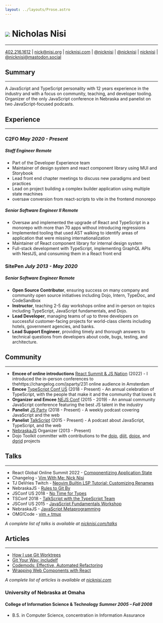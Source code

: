 ```yaml
---
layout: ../layouts/Prose.astro
---
```


# <img src="/img/beef_nick.png" class="portrait"> Nicholas Nisi

-----------

<div id="contact">
<a href=""><span class="icon fas fa-mobile"></span>402.216.1612</a> | <a href="mailto:nick@nisi.org"><span class="icon fas fa-envelope"></span>nick@nisi.org</a> | <a href="https://nicknisi.com"><span class="icon fab fa-edge"></span>nicknisi.com</a> | <a href="https://github.com/nicknisi"><span class="icon fab fa-github"></span>@nicknisi</a> | <a href="https://twitter.com/nicknisi"><span class="icon fab fa-twitter"></span>@nicknisi</a> | <a href="https://linkedin.com/in/nicknisi"><span class="icon fab fa-linkedin"></span>nicknisi</a> | <a href="https://mastodon.social/@nicknisi"><span class="icon fab fa-mastodon"></span>@nicknisi@mastodon.social</a>
</div>

## <span class="icon fa fa-paw"></span>Summary

-----------

A JavaScript and TypeScript personality with 12 years experience in the industry and with a focus on community, teaching, and developer tooling. Organizer of the only JavaScript conference in Nebraska and panelist on two JavaScript-focused podcasts.

<!--
## <span class="icon fa fa-code"></span>Skills

+ Scalable, responsive HTML5 and CSS3.
+ Fluent in JavaScript (functional, Object-oriented, unobtrusive) and experience using Backbone, jQuery, Dojo, RequireJS, Kinetic, and Impact.
+ Fluent with Git and Github. Experience with Subversion.
+ Experience working in Node.JS, Ruby, Java/Groovy, PHP, and C/C++ environments.
+ Very comfortable with the command line (and a vim fanatic).
-->

## <span class="icon fa fa-briefcase"></span>Experience
-----------

### C2FO _May 2020 - Present_

##### Staff Engineer _Remote_

+ Part of the Developer Experience team
+ Maintainer of design system and react component library using MUI and Storybook
+ Lead front end chapter meetings to discuss new paradigms and best practices
+ Lead on project building a complex builder application using multiple state machines
+ oversaw conversion from react-scripts to vite in the frontend monorepo

##### Senior Software Engineer II _Remote_

+ Oversaw and implemented the upgrade of React and TypeScript in a monorepo with more than 70 apps without introducing regressions
+ Implemented tooling that used AST walking to identify areas of application that were missing internationalization
+ Maintainer of React component library for internal design system
+ Full-stack development with TypeScript, implementing GraphQL APIs with NestJS, and consuming them in a React front end

### SitePen  _July 2013 - May 2020_
##### Senior Software Engineer _Remote_

+ **Open Source Contributor**, ensuring success on many company and community open source initiatives including Dojo, Intern, TypeDoc, and CodeSandbox
+ **Instructor**, teaching 2-5 day workshops online and in-person on topics including TypeScript, JavaScript fundamentals, and Dojo.
+ **Lead Developer**, managing teams of up to three developers on successful customer-facing projects for world-class clients including hotels, government agencies, and banks.
+ **Lead Support Engineer**, providing timely and thorough answers to technical questions from developers about code, bugs, testing, and architecture.

<!--
### Software Engineer _Omaha, NE_
#### Flywheel _January 2018 - April 2018_

+ Developer on the Fly-tools team, delivering tools to internal users to ensure success of a thriving startup and web-hosting company
+ Introduced TypeScript to the company via the development of a small application for linking support tickets -->

<!--
### C2FO  _October 2011 – July 2013_
##### Senior Software Engineer _Remote_

+ Part of core development team delivering results which lead to $9.1 million funding round lead by Union Square Ventures.
+ Designed and developed frontend architecture on c2fo.com with a focus on the responsive design and using Backbone, RequireJS, Handlebars, and Less to create a friendly single page application.
-->
<!--+ Upgraded application from Dojo 1.4 to Dojo 1.7 which included the transition from the old module system to the new Asynchronous Module Definition (AMD) style. -->
<!-- + Backend development with both Node.js and Ruby. -->
<!-- + Contributed core content to QuickPay, the Pollenware enterprise application, involving work with Dojo, Ruby/Sinatra, and HTML/CSS. -->
<!-- + Utilized an expert knowledge of JavaScript, HTML, DOM, and CSS to deliver advanced interface and controls. -->

<!-- <span class="page-break"></span>
<!--
### Freelance _Omaha, NE_
#### Sub-Contracting _April 2012 – June 2012_

+ Architected and implemented a proof of concept application for a client utilizing advanced HTML5 and canvas technologies.
+ Demonstrated the feasibility of using these technologies to make a custom, drag and drop interface that is functional on desktop and iPad/tablet devices.
+ Utilized Backbone Models and Views to manage rendering and state of shapes and images drawn to a canvas.
+ Connected to simple REST interface written in Ruby on Rails to save and load state.
+ Delivered on time and successfully.
-->

<!--
### Lockheed Martin _January 2009 – October 2011_
##### Software Engineer / Engineering Leadership Development Program _Omaha, NE_
-->

<!-- + Accepted into Engineering Leadership Development Program (ELDP) based on job performance, panel interviews, and essays. -->
<!-- + Development lead for maintenance drop focusing on performance enhancement and usability, where duties include leading a team of three engineers, supporting builds and turnovers, and cross functional coordination to facilitate the engineering life cycle. -->
<!-- + Lead Developer of a system demo application using Flash and driven by XML files which included audio narration, videos, and interactive elements for the customer and met regularly with a customer working group to ensure the demo met their needs. -->
<!-- + Chief Architect and lead developer of a metrics reporting web application written in Groovy/Grails that reads data from another application database and generates reports using JasperReports. -->
<!-- + Developed custom SNMP agent for administration of a hardware device written in C. -->
<!-- + Developed management console for an embedded hardware device using jQuery, Ruby, and PHP. -->
<!-- + Developed a client side network performance testing application using JavaScript. -->
<!-- + Web application development with Java/Spring/Struts. -->
<!--+ Set up Hadoop cluster and utilized MapReduce for analysis of large quantities of network traffic data. -->
<!-- + Implemented the most visible components of web application including custom jQuery/TinyMCE plugins, a custom application navigation system, and the development of a custom inline rich text editor in JavaScript. -->

<span class="page-break"></span>

## <span class="icon fa fa-users"></span>Community

-----------

+ **Emcee of online introductions** [React Summit & JS Nation](https://changelog.com/jsparty/231) (2022) - I introduced the in-person conferences to thehttps://changelog.com/jsparty/231
online audience in Amsterdam
+ **Emcee** [TypeScript Conf US](https://tsconf.io) (2018 - Present) - An annual celebration of TypeScript, with the people that make it and the community that loves it
+ **Organizer and Emcee** [NEJS Conf](http://nejsconf.com) (2015 - 2019) - An annual community JavaScript conference featuring the best JS talent in the industry
+ **Panelist** [JS Party](https://changelog.com/jsparty) (2018 - Present) - A weekly podcast covering JavaScript and the web
+ **Panelist** [TalkScript](http://talkscript.fm) (2015 - Present) - A podcast about JavaScript, TypeScript, and the web
+ [NebraskaJS](http://nebraskajs.com) Organizer (2013 - Present)
+ Dojo Toolkit committer with contributions to the [dojo](https://github.com/dojo/dojo/pulls?utf8=%E2%9C%93&q=author%3Anicknisi), [dijit](https://github.com/dojo/dijit/pulls?utf8=%E2%9C%93&q=author%3Anicknisi), [dojox](https://github.com/dojo/dojox/pulls?utf8=%E2%9C%93&q=author%3Anicknisi), and [dgrid](https://github.com/sitepen/dgrid/pulls?utf8=%E2%9C%93&q=author%3Anicknisi) projects

## <span class="icon fa fa-podium-star"></span>Talks

-----------

+ React Global Online Summit 2022 - [Componentizing Application State](https://www.youtube.com/watch?v=B5BmHj0WCiA)
+ Changelog - [Vim With Me: Nick Nisi](https://www.youtube.com/watch?v=W9Bd0FmKgMI)
+ TJ DeVries Twitch - [Neovim Builtin LSP Tutorial: Customizing Renames](https://www.youtube.com/watch?v=tAVxxdFFYMU)
+ NebraskaJS - [Rules to Git By](https://www.youtube.com/watch?v=yI0BtEzdGtw&t=2923s)
+ JSConf US 2018 - [No Time for Types](https://www.youtube.com/watch?v=qGK541P2xII)
+ TSConf 2018 - [TalkScript with the TypeScript Team](https://vimeo.com/265419087)
+ JSConf US 2015 - [JavaScript Fundamentals Workshop](http://2015.jsconf.us/speakers.html#nisi)
+ NebraskaJS - [JavaScript Metaprogramming](https://www.youtube.com/watch?v=nsG_izwv_0U)
+ OMG!Code - [vim + tmux](https://www.youtube.com/watch?v=5r6yzFEXajQ)

*A complete list of talks is available at [nicknisi.com/talks](https://nicknisi.com/talks)*

## <span class="icon fas fa-newspaper"></span>Articles

-----------

+ [How I use Git Worktrees](https://nicknisi.com/posts/git-worktrees/)
+ [Git Your Way: includeIf](https://nicknisi.com/posts/git-includeif/)
+ [Codemods: Effective, Automated Refactoring](https://www.sitepen.com/blog/codemods-effective-automated-refactoring/)
+ [Wrapping Web Components with React](https://www.sitepen.com/blog/wrapping-web-components-with-react/)

*A complete list of articles is available at [nicknisi.com](https://nicknisi.com)*


<!--
### Work & Open Source Contributions

+ Contributor to the [dojo](https://github.com/dojo/dojo/pulls?utf8=%E2%9C%93&q=author%3Anicknisi), [dijit](https://github.com/dojo/dijit/pulls?utf8=%E2%9C%93&q=author%3Anicknisi), [dojox](https://github.com/dojo/dojox/pulls?utf8=%E2%9C%93&q=author%3Anicknisi), and [dgrid](https://github.com/sitepen/dgrid/pulls?utf8=%E2%9C%93&q=author%3Anicknisi) projects.
+ [Thumbs](https://github.com/C2FO/thumbs) - A evolution on top of Backbone providing subviews, model binding, and an overall reduction in boilerplate Backbone code.
+ [Beer && Code](https://github.com/beerandcode) - The home for all things Beer && Code.
+ [grunt-lib-phantomjs](https://github.com/gruntjs/grunt-lib-phantomjs/commits/master?author=nicknisi) - Helped test and push the project.
  along when an issue cropped up with one of its dependencies.
+ [grunt-bower-config](https://github.com/nicknisi/grunt-bower-config) - A helper for getting exactly what you want from [Bower](https://bower.io) and leaving the rest behind. 
+ HackOmaha 2012 - First Runner Up - [SafeOmaha](https://github.com/nicknisi/safeomaha) - a heatmap of Omaha crime data.
+ Startup Weekend 2011 - Created [Startup Weekend: The Game](http://startupweekend.org/2011/10/06/play-startup-weekend-the-game/) written in JavaScript/Canvas on top of Impact.js.
+ Contributed to the development of [Silicon Prairie News: The
  Game](http://www.siliconprairienews.com/2011/12/save-the-prairie-play-the-silicon-prairie-news-game-by-slouchcouch) written in JavaScript/Canvas on top of Impact.js.

> Unfortunately the games are no longer available online. Sorry about that!

-->

<!-- ## <span class="icon fa fa-alicorn"></span>Skills

-----------

+ **Proficient** TypeScript, JavaScript, Node.js, React, Angular, Dojo, CSS, Git Bash, Vim, Postgres
+ **Familiar** Java, C++, C, Ruby, Groovy, Kotlin

## <span class="icon fa fa-book"></span>Education

-----------
-->

<!--
### The George Washington University
#### College of Engineering Management and Systems Engineering _Fall 2009 – Spring 2011_

+ Pursued M.S. in Systems Engineering -->

### University of Nebraska at Omaha
#### College of Information Science & Technology _Summer 2005 – Fall 2008_

+ B.S. in Computer Science, concentration in Information Assurance
